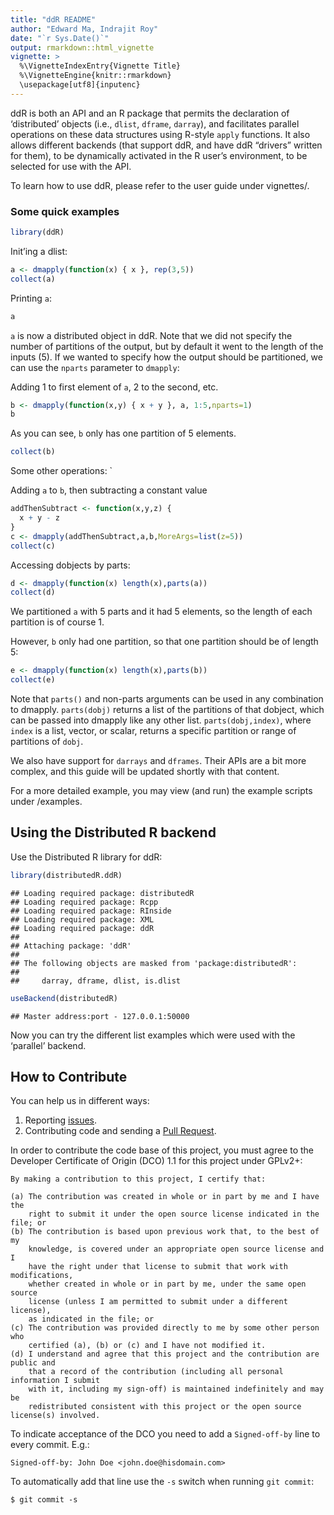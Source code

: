 ```yaml
---
title: "ddR README"
author: "Edward Ma, Indrajit Roy"
date: "`r Sys.Date()`"
output: rmarkdown::html_vignette
vignette: >
  %\VignetteIndexEntry{Vignette Title}
  %\VignetteEngine{knitr::rmarkdown}
  \usepackage[utf8]{inputenc}
---
```


ddR is both an API and an R package that permits the declaration of 'distributed' objects (i.e., `dlist`, `dframe`, `darray`), and facilitates parallel operations on these data structures using R-style `apply` functions. It also allows different backends (that support ddR, and have ddR "drivers" written for them), to be dynamically activated in the R user's environment, to be selected for use with the API.

To learn how to use ddR, please refer to the user guide under vignettes/.

### Some quick examples

```r
library(ddR)
```

Init'ing a dlist:
```r
a <- dmapply(function(x) { x }, rep(3,5))
collect(a)
```

Printing `a`:
```r
a
```

`a` is now a distributed object in ddR. Note that we did not specify the number of partitions of the output, but by default it went to the length of the inputs (5). If we wanted to specify how the output should be partitioned, we can use the `nparts` parameter to `dmapply`:

Adding 1 to first element of `a`, 2 to the second, etc.

```r
b <- dmapply(function(x,y) { x + y }, a, 1:5,nparts=1)
b
```

As you can see, `b` only has one partition of 5 elements.

```r
collect(b)
```
Some other operations:
`

Adding `a` to `b`, then subtracting a constant value
```r
addThenSubtract <- function(x,y,z) {
  x + y - z
}
c <- dmapply(addThenSubtract,a,b,MoreArgs=list(z=5))
collect(c)
```

Accessing dobjects by parts:

```r
d <- dmapply(function(x) length(x),parts(a))
collect(d)
```

We partitioned `a` with 5 parts and it had 5 elements, so the length of each partition is of course 1.

However, `b` only had one partition, so that one partition should be of length 5:

```r
e <- dmapply(function(x) length(x),parts(b))
collect(e)
```

Note that `parts()` and non-parts arguments can be used in any combination to dmapply. `parts(dobj)` returns a list of the partitions of that dobject, which can be passed into dmapply like any other list. `parts(dobj,index)`, where `index` is a list, vector, or scalar, returns a specific partition or range of partitions of `dobj`.

We also have support for `darrays` and `dframes`. Their APIs are a bit more complex, and this guide will be updated shortly with that content.

For a more detailed example, you may view (and run) the example scripts under /examples.

## Using the Distributed R backend

Use the Distributed R library for ddR:
```r
library(distributedR.ddR)
```

```
## Loading required package: distributedR
## Loading required package: Rcpp
## Loading required package: RInside
## Loading required package: XML
## Loading required package: ddR
## 
## Attaching package: 'ddR'
## 
## The following objects are masked from 'package:distributedR':
## 
##     darray, dframe, dlist, is.dlist
```

```r
useBackend(distributedR)
```

```
## Master address:port - 127.0.0.1:50000
```

Now you can try the different list examples which were used with the 'parallel' backend.

## How to Contribute

You can help us in different ways:

1. Reporting [issues](https://github.com/vertica/ddR/issues).
2. Contributing code and sending a [Pull Request](https://github.com/vertica/ddR/pulls).

In order to contribute the code base of this project, you must agree to the Developer Certificate of Origin (DCO) 1.1 for this project under GPLv2+:

    By making a contribution to this project, I certify that:
    
    (a) The contribution was created in whole or in part by me and I have the 
        right to submit it under the open source license indicated in the file; or
    (b) The contribution is based upon previous work that, to the best of my 
        knowledge, is covered under an appropriate open source license and I 
        have the right under that license to submit that work with modifications, 
        whether created in whole or in part by me, under the same open source 
        license (unless I am permitted to submit under a different license), 
        as indicated in the file; or
    (c) The contribution was provided directly to me by some other person who 
        certified (a), (b) or (c) and I have not modified it.
    (d) I understand and agree that this project and the contribution are public and
        that a record of the contribution (including all personal information I submit 
        with it, including my sign-off) is maintained indefinitely and may be 
        redistributed consistent with this project or the open source license(s) involved.

To indicate acceptance of the DCO you need to add a `Signed-off-by` line to every commit. E.g.:

    Signed-off-by: John Doe <john.doe@hisdomain.com>

To automatically add that line use the `-s` switch when running `git commit`:

    $ git commit -s
